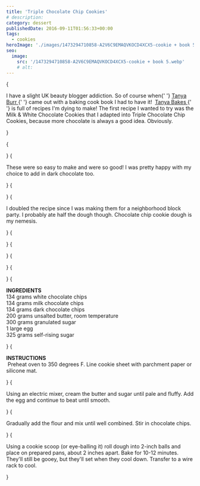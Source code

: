 ```yaml
---
title: 'Triple Chocolate Chip Cookies'
# description:
category: dessert
publishedDate: 2016-09-11T01:56:33+00:00
tags:
  - cookies
heroImage: './images/1473294710858-A2V6C9EMAQVKOCD4XCX5-cookie + book 5.webp'
seo:
  image:
    src: '/1473294710858-A2V6C9EMAQVKOCD4XCX5-cookie + book 5.webp'
    # alt:
---
```



{<p>I have a slight UK beauty blogger addiction. So of course when{' '}
<a target="_blank" href="http://www.tanyaburr.co.uk">
Tanya Burr
</a>{' '}
came out with a baking cook book I had to have it! 
<a
		target="_blank"
		href="https://smile.amazon.com/Tanya-Bakes-Burr-ebook/dp/1405927208/ref=sr_1_1?ie=UTF8&amp;qid=1473292021&amp;sr=8-1&amp;keywords=tanya+bakes"
	>
Tanya Bakes
</a>{' '}
is full of recipes I'm dying to make! The first recipe I wanted to try was
the Milk &amp; White Chocolate Cookies that I adapted into Triple Chocolate
Chip Cookies, because more chocolate is always a good idea. Obviously.</p>}

{<p><Picture
		src={ContentImage1}
		alt="triple chocolate chip cookies | sarah makes stuff"
	/></p>}
{<p>These were so easy to make and were so good! I was pretty happy with my choice
to add in dark chocolate too.</p>}
{<p><Picture
		src={ContentImage2}
		alt="triple chocolate chip cookies | sarah makes stuff"
	/></p>}
{<p>I doubled the recipe since I was making them for a neighborhood block party. I
probably ate half the dough though. Chocolate chip cookie dough is my
nemesis.</p>}
{<p><Picture
		src={ContentImage3}
		alt="triple chocolate chip cookies | sarah makes stuff"
	/></p>}
{<p><Picture
		src={ContentImage4}
		alt="triple chocolate chip cookies | sarah makes stuff"
	/></p>}
{<p><Picture
		src={ContentImage5}
		alt="triple chocolate chip cookies | sarah makes stuff"
	/></p>}
{<p><Picture
		src={ContentImage6}
		alt="triple chocolate chip cookies | sarah makes stuff"
	/></p>}
{<p><strong>INGREDIENTS</strong>
<br />
134 grams white chocolate chips
<br />
134 grams milk chocolate chips
<br />
134 grams dark chocolate chips
<br />
200 grams unsalted butter, room temperature
<br />
300 grams granulated sugar
<br />1 large egg
<br />
325 grams self-rising sugar
<br /></p>}
{<p><strong>INSTRUCTIONS</strong>
<br />
 Preheat oven to 350 degrees F. Line cookie sheet with parchment paper or
silicone mat.</p>}
{<p>Using an electric mixer, cream the butter and sugar until pale and fluffy. Add
the egg and continue to beat until smooth.</p>}
{<p>Gradually add the flour and mix until well combined. Stir in chocolate chips.</p>}
{<p>Using a cookie scoop (or eye-balling it) roll dough into 2-inch balls and
place on prepared pans, about 2 inches apart. Bake for 10-12 minutes. They'll
still be gooey, but they'll set when they cool down. Transfer to a wire rack
to cool.</p>}

